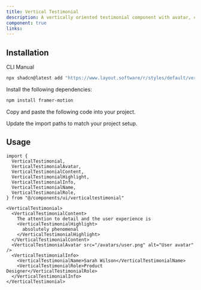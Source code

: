 ```yaml
---
title: Vertical Testimonial
description: A vertically oriented testimonial component with avatar, content highlighting, and role information.
component: true
links:
---
```


<ComponentPreview
  name="verticaltestimonial-demo"
  className="[&_.preview>[data-orientation=vertical]]:sm:max-w-[70%]"
  description="A vertical testimonial with highlighted text"
/>

## Installation

<Tabs defaultValue="cli">

<TabsList>
  <TabsTrigger value="cli">CLI</TabsTrigger>
  <TabsTrigger value="manual">Manual</TabsTrigger>
</TabsList>

<TabsContent value="cli">

```bash
npx shadcn@latest add "https://www.layout.software/r/styles/default/verticaltestimonial.json"
```

</TabsContent>

<TabsContent value="manual">

<Steps>

<Step>Install the following dependencies:</Step>

```bash
npm install framer-motion
```

<Step>Copy and paste the following code into your project.</Step>

<ComponentSource name="verticaltestimonial" />

<Step>Update the import paths to match your project setup.</Step>

</Steps>

</TabsContent>

</Tabs>

## Usage

```tsx
import {
  VerticalTestimonial,
  VerticalTestimonialAvatar,
  VerticalTestimonialContent,
  VerticalTestimonialHighlight,
  VerticalTestimonialInfo,
  VerticalTestimonialName,
  VerticalTestimonialRole,
} from "@/components/ui/verticaltestimonial"
```

```tsx
<VerticalTestimonial>
  <VerticalTestimonialContent>
    The attention to detail and the user experience is
    <VerticalTestimonialHighlight>
      absolutely phenomenal
    </VerticalTestimonialHighlight>
  </VerticalTestimonialContent>
  <VerticalTestimonialAvatar src="/avatars/user.png" alt="User avatar" />
  <VerticalTestimonialInfo>
    <VerticalTestimonialName>Sarah Wilson</VerticalTestimonialName>
    <VerticalTestimonialRole>Product Designer</VerticalTestimonialRole>
  </VerticalTestimonialInfo>
</VerticalTestimonial>
```
